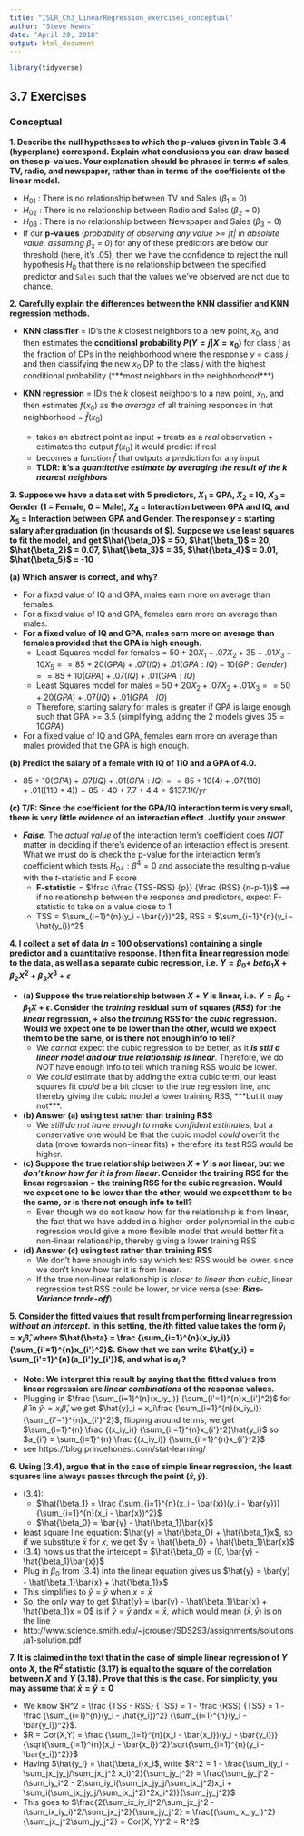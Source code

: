 ```yaml
---
title: "ISLR_Ch3_LinearRegression_exercises_conceptual"
author: "Steve Newns"
date: "April 20, 2018"
output: html_document
---
```

```r
library(tidyverse)
```
## 3.7 Exercises
### Conceptual
**1. Describe the null hypotheses to which the p-values given in Table 3.4 (hyperplane) correspond. Explain what conclusions you can draw based on these p-values. Your explanation should be phrased in terms of sales, TV, radio, and newspaper, rather than in terms of the coefficients of the linear model.**

* $H_{01}$ : There is no relationship between TV and Sales ($\beta_1$ = 0)
* $H_{02}$ : There is no relationship between Radio and Sales ($\beta_2$ = 0)
* $H_{03}$ : There is no relationship between Newspaper and Sales ($\beta_3$ = 0)
* If our **p-values** (*probability of observing any value >= $|t|$ in absolute value, assuming $\beta_x$ = 0*) for any of these predictors are below our threshold (here, it's .05), then we have the confidence to reject the null hypothesis $H_0$ that there is no relationship between the specified predictor and `Sales` such that the values we've observed are not due to chance.

**2. Carefully explain the differences between the KNN classifier and KNN regression methods.**

* **KNN classifier** = ID's the $k$ closest neighbors to a new point, $x_0$, and then estimates the **conditional probability $P(Y=j|X=x_0)$** for class $j$ as the fraction of DPs in the neighborhood where the response $y$ = class $j$, and then classifying the new $x_0$ DP to the class $j$ with the highest conditional probability (\*\*\*most neighbors in the neighborhood\*\*\*)
* **KNN regression** = ID's the $k$ closest neighbors to a new point, $x_0$, and then estimates $f(x_0)$ as the *average* of all training responses in that neighborhood = $\hat{f}(x_0)$
  
    * takes an abstract point as input + treats as a *real* observation + estimates the output $f(x_0)$ it would predict if real
    * becomes a function $\hat{f}$ that outputs a prediction for any input
    * **TLDR: it's a *quantitative estimate by averaging the result of the $k$ nearest neighbors***

**3. Suppose we have a data set with 5 predictors, $X_1$ = GPA, $X_2$ = IQ, $X_3$ = Gender (1 = Female, 0 = Male), $X_4$ = Interaction between GPA and IQ, and $X_5$ = Interaction between GPA and Gender. The response $y$ = starting salary after graduation (in thousands of $). Suppose we use least squares to fit the model, and get $\hat{\beta_0}$ = 50, $\hat{\beta_1}$ = 20, $\hat{\beta_2}$ = 0.07, $\hat{\beta_3}$ = 35, $\hat{\beta_4}$ = 0.01, $\hat{\beta_5}$ = -10**

**(a) Which answer is correct, and why?**
  
  * For a fixed value of IQ and GPA, males earn more on average than females.
  * For a fixed value of IQ and GPA, females earn more on average than males.
  * **For a fixed value of IQ and GPA, males earn more on average than females provided that the GPA is high enough. **
    * Least Squares model for females = $50 + 20X_1 + .07X_2 + 35 + .01X_3 -10X_5 == 85 + 20(GPA) + .07(IQ) + .01(GPA:IQ) - 10(GP:Gender) == 85 + 10(GPA) + .07(IQ) + .01(GPA:IQ)$
    * Least Squares model for males = $50 + 20X_2 + .07X_2 + .01X_3 == 50 + 20(GPA) + .07(IQ) + .01(GPA:IQ)$
    * Therefore, starting salary for males is greater if GPA is large enough such that GPA >= 3.5 (simplifying, adding the 2 models gives $35 = 10GPA$)
  * For a fixed value of IQ and GPA, females earn more on average than males provided that the GPA is high enough.

**(b) Predict the salary of a female with IQ of 110 and a GPA of 4.0.**
  
  * $85 + 10(GPA) + .07(IQ) + .01(GPA:IQ) == 85 + 10(4) + .07(110) + .01((110*4)) = 85 + 40 + 7.7 + 4.4 = \$137.1K/yr$

**(c) T/F: Since the coefficient for the GPA/IQ interaction term is very small, there is very little evidence of an interaction effect. Justify your answer.**
  
  * ***False***. The *actual value* of the interaction term's coefficient does *NOT* matter in deciding if there's evidence of an interaction effect is present. What we must do is check the p-value for the interaction term's coefficient which tests $H_{04}: \beta^4 = 0$ and associate the resulting p-value with the $t$-statistic and F score
    * **F-statistic** = $\frac {\frac {TSS-RSS} {p}} {\frac {RSS} {n-p-1}}$ ==> if no relationship between the response and predictors, expect F-statistic to take on a value close to 1
    * TSS = $\sum_{i=1}^{n}(y_i - \bar{y})^2$, RSS = $\sum_{i=1}^{n}(y_i - \hat{y_i})^2$

**4. I collect a set of data ($n$ = 100 observations) containing a single predictor and a quantitative response. I then fit a linear regression model to the data, as well as a separate cubic regression, i.e. $Y = \beta_0 +\ beta_1X + \beta_2X^2 + \beta_3X^3 + \epsilon$**

* **(a) Suppose the true relationship between $X$ + $Y$ is linear, i.e. $Y = \beta_0 + \beta_1X + \epsilon$. Consider the *training* residual sum of squares ($RSS$) for the *linear* regression, + also the *training* RSS for the *cubic* regression. Would we expect one to be lower than the other, would we expect them to be the same, or is there not enough info to tell?**
    * We *cannot* expect the cubic regression to be better, as it ***is still a linear model and our true relationship is linear***. Therefore, we do *NOT* have enough info to tell which training RSS would be lower. 
    * We *could* estimate that by adding the extra cubic term, our least squares fit *could* be a bit closer to the true regression line, and thereby giving the cubic model a lower training RSS, \*\*\*but it may not\*\*\*.
* **(b) Answer (a) using test rather than training RSS**
    * We *still do not have enough to make confident estimates*, but a conservative one would be that the cubic model *could* overfit the data (move towards non-linear fits) + therefore its test RSS would be higher.
* **(c) Suppose the true relationship between $X$ + $Y$ is *not* linear, but we *don't know how far it is from linear*. Consider the training RSS for the linear regression + the training RSS for the cubic regression. Would we expect one to be lower than the other, would we expect them to be the same, or is there not enough info to tell?**
    * Even though we do not know how far the relationship is from linear, the fact that we have added in a higher-order polynomial in the cubic regression would give a more flexible model that would better fit a non-linear relationship, thereby giving a lower training RSS
* **(d) Answer (c) using test rather than training RSS**
    * We don't have enough info say which test RSS would be lower, since we don't know how far it is from linear. 
    * If the true non-linear relationship is *closer to linear than cubic*, linear regression test RSS could be lower, or vice versa (see: ***Bias-Variance trade-off***)

**5. Consider the fitted values that result from performing linear regression *without an intercept*. In this setting, the $i$th fitted value takes the form $\hat{y}_i = x_i\hat{\beta}$, where $\hat{\beta} = \frac {\sum_{i=1}^{n}(x_iy_i)} {\sum_{i'=1}^{n}x_{i'}^2}$. Show that we can write $\hat{y_i} = \sum_{i'=1}^{n}(a_{i'}y_{i'})$, and what is $a_{i'}$?**

  * **Note: We interpret this result by saying that the fitted values from linear regression are *linear combinations* of the response values.**
  * Plugging in $\frac {\sum_{i=1}^{n}(x_iy_i)} {\sum_{i'=1}^{n}x_{i'}^2}$ for $\hat{\beta}$ in $\hat{y}_i = x_i\hat{\beta}$, we get $\hat{y}_i = x_i\frac {\sum_{i=1}^{n}(x_iy_i)} {\sum_{i'=1}^{n}x_{i'}^2}$, flipping around terms, we get $\sum_{i=1}^{n} \frac {(x_iy_i)} {\sum_{i'=1}^{n}x_{i'}^2}\hat{y_i}$ so $a_{i'} = \sum_{i=1}^{n} \frac {(x_iy_i)} {\sum_{i'=1}^{n}x_{i'}^2}$     
  * see https://blog.princehonest.com/stat-learning/ 

**6. Using (3.4), argue that in the case of simple linear regression, the least squares line always passes through the point $(\bar{x}, \bar{y})$.**

  * (3.4):
    * $\hat{\beta_1} = \frac {\sum_{i=1}^{n}(x_i - \bar{x})(y_i - \bar{y})} {\sum_{i=1}^{n}(x_i - \bar{x})^2}$
    * $\hat{\beta_0} = \bar{y} - \hat{\beta_1}\bar{x}$
  * least square line equation:  $\hat{y} = \hat{\beta_0} + \hat{\beta_1}x$, so if we substitute $\bar{x}$ for $x$, we get $y = \hat{\beta_0} + \hat{\beta_1}\bar{x}$
  * (3.4) hows us that the intercept = $\hat{\beta_0} = (0, \bar{y} - \hat{\beta_1}\bar{x})$
  * Plug in $\beta_0$ from (3.4) into the linear equation gives us $\hat{y} = \bar{y} - \hat{\beta_1}\bar{x} + \hat{\beta_1}x$
  * This simplifies to $\hat{y} = \bar{y}$ when $x = \bar{x}$
  * So, the only way to get $\hat{y} = \bar{y} - \hat{\beta_1}\bar{x} + \hat{\beta_1}x = 0$ is if  $\hat{y} = \bar{y}$ and$x = \bar{x}$, which would mean $(\bar{x}, \bar{y})$ is on the line
  * http://www.science.smith.edu/~jcrouser/SDS293/assignments/solutions/a1-solution.pdf 
  
**7. It is claimed in the text that in the case of simple linear regression of $Y$ onto $X$, the $R^2$ statistic (3.17) is equal to the square of the correlation between $X$ and $Y$ (3.18). Prove that this is the case. For simplicity, you may assume that $\bar{x} = \bar{y} = 0$**
  
  * We know $R^2 = \frac {TSS - RSS} {TSS} = 1 - \frac {RSS} {TSS} = 1 - \frac {\sum_{i=1}^{n}(y_i - \hat{y_i})^2} {\sum_{i=1}^{n}(y_i - \bar{y_i})^2}$.
  * $R = Cor(X,Y) = \frac {\sum_{i=1}^{n}(x_i - \bar{x_i})(y_i - \bar{y_i})} {\sqrt{\sum_{i=1}^{n}(x_i - \bar{x_i})^2}\sqrt{\sum_{i=1}^{n}(y_i - \bar{y_i})^2}}$
  * Having $\hat{y_i} = \hat{\beta_i}x_i$, write $R^2 = 1 - \frac{\sum_i(y_i - \sum_jx_jy_j/\sum_jx_j^2 x_i)^2}{\sum_jy_j^2} = \frac{\sum_jy_j^2 - (\sum_iy_i^2 - 2\sum_iy_i(\sum_jx_jy_j/\sum_jx_j^2)x_i + \sum_i(\sum_jx_jy_j/\sum_jx_j^2)^2x_i^2)}{\sum_jy_j^2}$
  * This goes to $\frac{2(\sum_ix_iy_i)^2/\sum_jx_j^2 - (\sum_ix_iy_i)^2/\sum_jx_j^2}{\sum_jy_j^2} = \frac{(\sum_ix_iy_i)^2}{\sum_jx_j^2\sum_jy_j^2} = Cor(X, Y)^2 = R^2$
  
